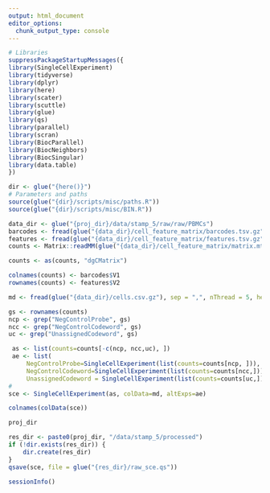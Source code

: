 ```yaml
---
output: html_document
editor_options: 
  chunk_output_type: console
---
```

```r
# Libraries
suppressPackageStartupMessages({
library(SingleCellExperiment)
library(tidyverse)
library(dplyr)
library(here)
library(scater)
library(scuttle)
library(glue)
library(qs)
library(parallel)
library(scran)
library(BiocParallel)
library(BiocNeighbors)
library(BiocSingular)
library(data.table)
})
```


```r
dir <- glue("{here()}")
# Parameters and paths
source(glue("{dir}/scripts/misc/paths.R"))
source(glue("{dir}/scripts/misc/BIN.R"))
```



```r
data_dir <- glue("{proj_dir}/data/stamp_5/raw/raw/PBMCs")
barcodes <- fread(glue("{data_dir}/cell_feature_matrix/barcodes.tsv.gz"), sep = "\t", nThread = 3, header = F)
features <- fread(glue("{data_dir}/cell_feature_matrix/features.tsv.gz"), sep = "\t", nThread = 3, header = F)
counts <- Matrix::readMM(glue("{data_dir}/cell_feature_matrix/matrix.mtx.gz"))
```


```r
counts <- as(counts, "dgCMatrix")
```

```r
colnames(counts) <- barcodes$V1
rownames(counts) <- features$V2
```


```r
md <- fread(glue("{data_dir}/cells.csv.gz"), sep = ",", nThread = 5, header = T)
```

```r
gs <- rownames(counts)
ncp <- grep("NegControlProbe", gs)
ncc <- grep("NegControlCodeword", gs)
uc <- grep("UnassignedCodeword", gs)

 as <- list(counts=counts[-c(ncp, ncc,uc), ])
 ae <- list(
     NegControlProbe=SingleCellExperiment(list(counts=counts[ncp, ])),
     NegControlCodeword=SingleCellExperiment(list(counts=counts[ncc,])),
     UnassignedCodeword = SingleCellExperiment(list(counts=counts[uc,])))
# 
sce <- SingleCellExperiment(as, colData=md, altExps=ae)
```

```r
colnames(colData(sce))
```

```r
proj_dir
```


```r
res_dir <- paste0(proj_dir, "/data/stamp_5/processed")
if (!dir.exists(res_dir)) {
    dir.create(res_dir)
}
qsave(sce, file = glue("{res_dir}/raw_sce.qs"))
```

```r
sessionInfo()
```
